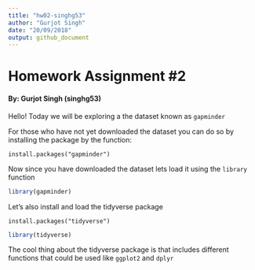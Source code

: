 ```yaml
---
title: "hw02-singhg53"
author: "Gurjot Singh"
date: "20/09/2018"
output: github_document
---
```


# Homework Assignment #2
#### By: Gurjot Singh (singhg53)

Hello! Today we will be exploring a the dataset known as `gapminder`

For those who have not yet downloaded the dataset you can do so by installing the package by the function:

`install.packages("gapminder")`

Now since you have downloaded the dataset lets load it using the `library` function

```r
library(gapminder)
```

Let's also install and load the tidyverse package

`install.packages("tidyverse")`

```r
library(tidyverse)
```


The cool thing about the tidyverse package is that includes different functions that could be used like `ggplot2` and `dplyr`